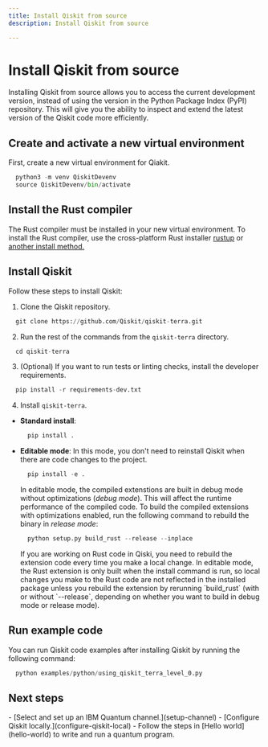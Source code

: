 ```yaml
---
title: Install Qiskit from source
description: Install Qiskit from source

---
```

# Install Qiskit from source

Installing Qiskit from source allows you to access the current development version, instead of using the version in the Python Package Index (PyPI) repository. This will give you the ability to inspect and extend the latest version of the Qiskit code more efficiently. 

## Create and activate a new virtual environment

First, create a new virtual environment for Qiakit. 

```python
  python3 -m venv QiskitDevenv
  source QiskitDevenv/bin/activate
```

## Install the Rust compiler

The Rust compiler must be installed in your new virtual environment. To install the Rust compiler, use the cross-platform Rust installer [rustup](https://rustup.rs/) or [another install method.](https://forge.rust-lang.org/infra/other-installation-methods.html) 

## Install Qiskit

Follow these steps to install Qiskit:

1. Clone the Qiskit repository.

```python
  git clone https://github.com/Qiskit/qiskit-terra.git
```

2. Run the rest of the commands from the `qiskit-terra` directory. 

```python
  cd qiskit-terra
```

3. (Optional) If you want to run tests or linting checks, install the developer requirements.

```python
  pip install -r requirements-dev.txt
```

4. Install `qiskit-terra`. 

  * **Standard install**: 

    ```python
      pip install .
    ```

  * **Editable mode**: In this mode, you don't need to reinstall Qiskit when there are code changes to the project.

    ```python
      pip install -e .
    ```

    In editable mode, the compiled extenstions are built in debug mode without optimizations (_debug mode_). This will affect the runtime performance of the compiled code. To build the compiled extensions with optimizations enabled, run the following command to rebuild the binary in _release mode_:

    ```python
      python setup.py build_rust --release --inplace
    ```

    <Admonition type="note">
    If you are working on Rust code in Qiski, you need to rebuild the extension code every time you make a local change. In editable mode, the Rust extension is only built when the install command is run, so local changes you make to the Rust code are not reflected in the installed package unless you rebuild the extension by rerunning `build_rust` (with or without `--release`, depending on whether you want to build in debug mode or release mode).
    </Admonition>

## Run example code

You can run Qiskit code examples after installing Qiskit by running the following command:

```python
  python examples/python/using_qiskit_terra_level_0.py
```

## Next steps

<Admonition type="tip" title="Recommendations">
  -  [Select and set up an IBM Quantum channel.](setup-channel)
  -  [Configure Qiskit locally.](configure-qiskit-local)
  -  Follow the steps in [Hello world](hello-world) to write and run a quantum program.
</Admonition>